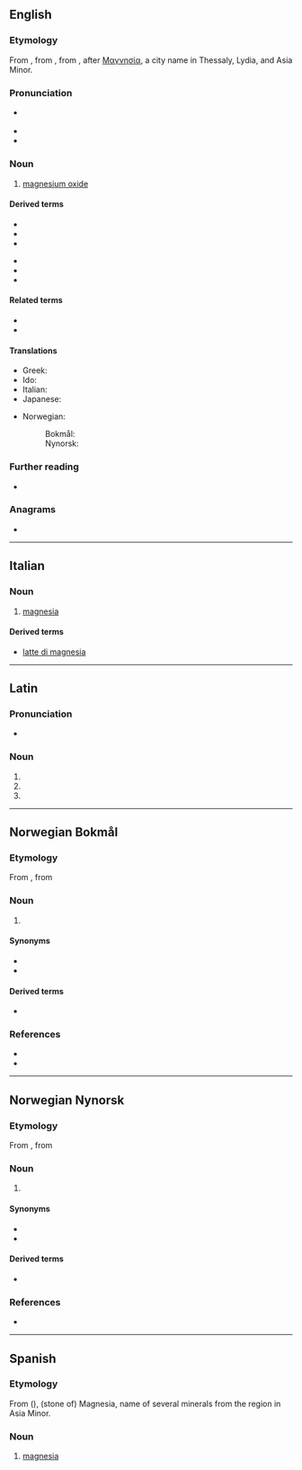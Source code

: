 {{also|Magnesia|magnésia}}
==English==

===Etymology===
From {{der|en|enm|magnesia}}, from {{der|en|LL.|magnesia}}, from {{der|en|grc|μαγνησία}}, after [[Μαγνησία]], a city name in Thessaly, Lydia, and Asia Minor.

===Pronunciation===
* {{a|GenAm}} {{IPA|/ˌmæɡˈniʒə/|lang=en}}
* {{hyphenation|mag|ne|sia|lang=en}}
* {{rhymes|iːʒə|lang=en}}

===Noun===
{{en-noun|-}}

# {{lb|en|mineral}} [[magnesium oxide]]

====Derived terms====
{{der-top}}
* {{l|en|calcined magnesia}}
* {{l|en|magnesian}}
* {{l|en|magnesioferrite}}
{{der-mid}}
* {{l|en|magnesite}}
* {{l|en|magnesium}}
* {{l|en|milk of magnesia}}
{{der-bottom}}

====Related terms====
* {{l|en|magnesiferous}}
* {{l|en|magnet}}

====Translations====
{{trans-top|magnesium oxide}}
* Greek: {{t+|el|μαγνησία|f}}
* Ido: {{t+|io|magnezio}}
* Italian: {{t+|it|magnesia|f}}
* Japanese: {{t|ja|苦土|tr=くど, kudo}}
{{trans-mid}}
* Norwegian:
*: Bokmål: {{t|nb|magnesia|m}}
*: Nynorsk: {{t|nn|magnesia|m}}
{{trans-bottom}}

===Further reading===
* {{pedialite|Magnesium oxide}}

===Anagrams===
* {{anagrams|en|a=aaegimns|mesangia|ænigmas}}

----

==Italian==

===Noun===
{{it-noun|f}}

# {{lb|it|mineral}} [[#English|magnesia]]

====Derived terms====
* [[latte di magnesia]]

----

==Latin==

===Pronunciation===
* {{la-IPA|magnēsia}}

===Noun===
{{la-noun-form|magnēsia}}

# {{inflection of|magnēsium||nom|p|lang=la}}
# {{inflection of|magnēsium||acc|p|lang=la}}
# {{inflection of|magnēsium||voc|p|lang=la}}

----

==Norwegian Bokmål==

===Etymology===
From {{der|nb|ML.|magnesia}}, from {{der|nb|grc|μαγνησία}}

===Noun===
{{nb-noun-mu}}

# {{lb|nb|chemistry}} {{l|en|magnesia}}

====Synonyms====
* {{l|nb|magnesiumkarbonat}}
* {{l|nb|magnesiumoksid}}

====Derived terms====
* {{l|nb|magnesium}}

===References===
* {{R:Dokpro|lang=nb}}
* {{R:NAOB}}

----

==Norwegian Nynorsk==

===Etymology===
From {{der|nn|ML.|magnesia}}, from {{der|nn|grc|μαγνησία}}

===Noun===
{{nn-noun-mu}}

# {{lb|nn|chemistry}} {{l|en|magnesia}}

====Synonyms====
* {{l|nn|magnesiumkarbonat}}
* {{l|nn|magnesiumoksid}}

====Derived terms====
* {{l|nn|magnesium}}

===References===
* {{R:Dokpro|lang=nn}}

----

==Spanish==

===Etymology===
From {{der|es|grc|Μαγνησία}} ({{m|grc|λίθος}}), (stone of) Magnesia, name of several minerals from the region in Asia Minor.

===Noun===
{{es-noun|f}}

# {{lb|es|mineral}} [[#English|magnesia]]